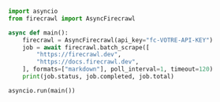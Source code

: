 ```python Python
import asyncio
from firecrawl import AsyncFirecrawl

async def main():
    firecrawl = AsyncFirecrawl(api_key="fc-VOTRE-API-KEY")
    job = await firecrawl.batch_scrape([
        "https://firecrawl.dev",
        "https://docs.firecrawl.dev",
    ], formats=["markdown"], poll_interval=1, timeout=120)
    print(job.status, job.completed, job.total)

asyncio.run(main())
```

